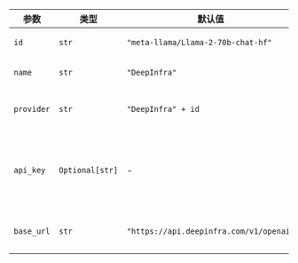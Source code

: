| 参数  | 类型     | 默认值                                | 描述                                                                                                                             |
| ----- | -------- | ------------------------------------- | -------------------------------------------------------------------------------------------------------------------------------- |
| `id`  | `str`    | `"meta-llama/Llama-2-70b-chat-hf"`    | 用于生成响应的特定模型 ID。                                                                                                     |
| `name` | `str`    | `"DeepInfra"`                         | DeepInfra 代理的名称标识符。                                                                                                      |
| `provider` | `str` | `"DeepInfra" + id`                   | 模型提供商，结合了 "DeepInfra" 和模型 ID。                                                                                         |
| `api_key` | `Optional[str]` | -                                     | 用于认证 DeepInfra 服务请求的 API 密钥。从环境变量 `DEEPINFRA_API_KEY` 中检索。                                                     |
| `base_url` | `str` | `"https://api.deepinfra.com/v1/openai"` | 向 DeepInfra 服务发起 API 请求的基 URL。                                                                                           |